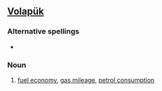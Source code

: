 ==[[Volapük]]==

===Alternative spellings===
*{{l|vo|baynsinifegeb}}

===Noun===
{{infl|vo|noun}}

# [[fuel economy]], [[gas mileage]], [[petrol consumption]]